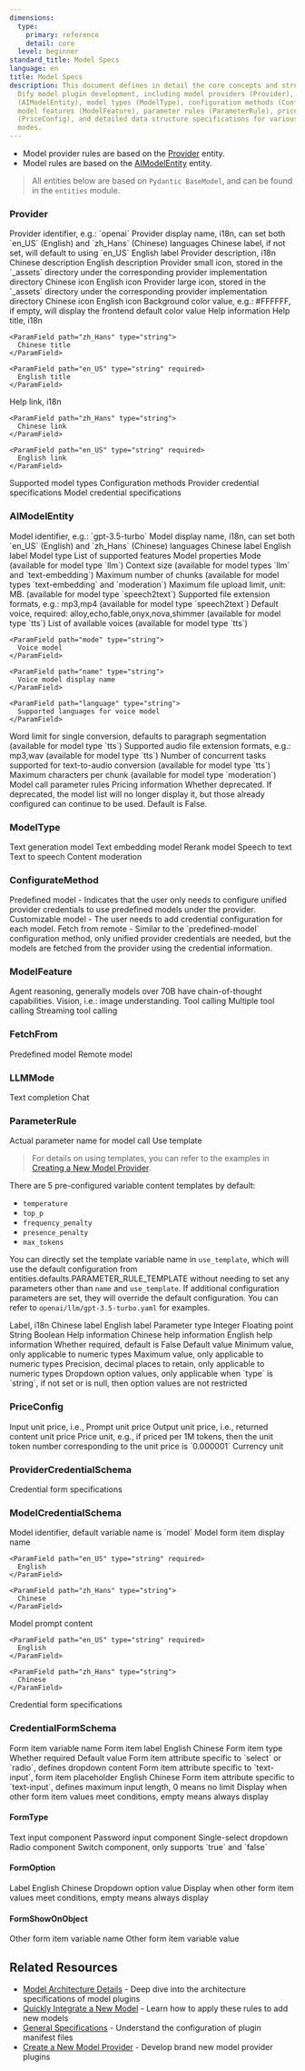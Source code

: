 ```yaml
---
dimensions:
  type:
    primary: reference
    detail: core
  level: beginner
standard_title: Model Specs
language: en
title: Model Specs
description: This document defines in detail the core concepts and structures for
  Dify model plugin development, including model providers (Provider), AI model entities
  (AIModelEntity), model types (ModelType), configuration methods (ConfigurateMethod),
  model features (ModelFeature), parameter rules (ParameterRule), price configuration
  (PriceConfig), and detailed data structure specifications for various credential
  modes.
---
```


* Model provider rules are based on the [Provider](#provider) entity.
* Model rules are based on the [AIModelEntity](#aimodelentity) entity.

> All entities below are based on `Pydantic BaseModel`, and can be found in the `entities` module.

### Provider

<ParamField path="provider" type="string">
  Provider identifier, e.g.: `openai`
</ParamField>

<ParamField path="label" type="object">
  Provider display name, i18n, can set both `en_US` (English) and `zh_Hans` (Chinese) languages
  
  <ParamField path="zh_Hans" type="string">
    Chinese label, if not set, will default to using `en_US`
  </ParamField>
  
  <ParamField path="en_US" type="string" required>
    English label
  </ParamField>
</ParamField>

<ParamField path="description" type="object">
  Provider description, i18n
  
  <ParamField path="zh_Hans" type="string">
    Chinese description
  </ParamField>
  
  <ParamField path="en_US" type="string" required>
    English description
  </ParamField>
</ParamField>

<ParamField path="icon_small" type="object">
  Provider small icon, stored in the `_assets` directory under the corresponding provider implementation directory
  
  <ParamField path="zh_Hans" type="string">
    Chinese icon
  </ParamField>
  
  <ParamField path="en_US" type="string" required>
    English icon
  </ParamField>
</ParamField>

<ParamField path="icon_large" type="object">
  Provider large icon, stored in the `_assets` directory under the corresponding provider implementation directory
  
  <ParamField path="zh_Hans" type="string">
    Chinese icon
  </ParamField>
  
  <ParamField path="en_US" type="string" required>
    English icon
  </ParamField>
</ParamField>

<ParamField path="background" type="string">
  Background color value, e.g.: #FFFFFF, if empty, will display the frontend default color value
</ParamField>

<ParamField path="help" type="object">
  Help information
  
  <ParamField path="title" type="object">
    Help title, i18n
    
    <ParamField path="zh_Hans" type="string">
      Chinese title
    </ParamField>
    
    <ParamField path="en_US" type="string" required>
      English title
    </ParamField>
  </ParamField>
  
  <ParamField path="url" type="object">
    Help link, i18n
    
    <ParamField path="zh_Hans" type="string">
      Chinese link
    </ParamField>
    
    <ParamField path="en_US" type="string" required>
      English link
    </ParamField>
  </ParamField>
</ParamField>

<ParamField path="supported_model_types" type="array[ModelType]" required>
  Supported model types
</ParamField>

<ParamField path="configurate_methods" type="array[ConfigurateMethod]" required>
  Configuration methods
</ParamField>

<ParamField path="provider_credential_schema" type="ProviderCredentialSchema" required>
  Provider credential specifications
</ParamField>

<ParamField path="model_credential_schema" type="ModelCredentialSchema">
  Model credential specifications
</ParamField>

### AIModelEntity

<ParamField path="model" type="string" required>
  Model identifier, e.g.: `gpt-3.5-turbo`
</ParamField>

<ParamField path="label" type="object">
  Model display name, i18n, can set both `en_US` (English) and `zh_Hans` (Chinese) languages
  
  <ParamField path="zh_Hans" type="string">
    Chinese label
  </ParamField>
  
  <ParamField path="en_US" type="string" required>
    English label
  </ParamField>
</ParamField>

<ParamField path="model_type" type="ModelType" required>
  Model type
</ParamField>

<ParamField path="features" type="array[ModelFeature]">
  List of supported features
</ParamField>

<ParamField path="model_properties" type="object" required>
  Model properties
  
  <ParamField path="mode" type="LLMMode">
    Mode (available for model type `llm`)
  </ParamField>
  
  <ParamField path="context_size" type="integer">
    Context size (available for model types `llm` and `text-embedding`)
  </ParamField>
  
  <ParamField path="max_chunks" type="integer">
    Maximum number of chunks (available for model types `text-embedding` and `moderation`)
  </ParamField>
  
  <ParamField path="file_upload_limit" type="integer">
    Maximum file upload limit, unit: MB. (available for model type `speech2text`)
  </ParamField>
  
  <ParamField path="supported_file_extensions" type="string">
    Supported file extension formats, e.g.: mp3,mp4 (available for model type `speech2text`)
  </ParamField>
  
  <ParamField path="default_voice" type="string">
    Default voice, required: alloy,echo,fable,onyx,nova,shimmer (available for model type `tts`)
  </ParamField>
  
  <ParamField path="voices" type="array">
    List of available voices (available for model type `tts`)
    
    <ParamField path="mode" type="string">
      Voice model
    </ParamField>
    
    <ParamField path="name" type="string">
      Voice model display name
    </ParamField>
    
    <ParamField path="language" type="string">
      Supported languages for voice model
    </ParamField>
  </ParamField>
  
  <ParamField path="word_limit" type="integer">
    Word limit for single conversion, defaults to paragraph segmentation (available for model type `tts`)
  </ParamField>
  
  <ParamField path="audio_type" type="string">
    Supported audio file extension formats, e.g.: mp3,wav (available for model type `tts`)
  </ParamField>
  
  <ParamField path="max_workers" type="integer">
    Number of concurrent tasks supported for text-to-audio conversion (available for model type `tts`)
  </ParamField>
  
  <ParamField path="max_characters_per_chunk" type="integer">
    Maximum characters per chunk (available for model type `moderation`)
  </ParamField>
</ParamField>

<ParamField path="parameter_rules" type="array[ParameterRule]">
  Model call parameter rules
</ParamField>

<ParamField path="pricing" type="PriceConfig">
  Pricing information
</ParamField>

<ParamField path="deprecated" type="boolean">
  Whether deprecated. If deprecated, the model list will no longer display it, but those already configured can continue to be used. Default is False.
</ParamField>

### ModelType

<ParamField path="llm" type="string">
  Text generation model
</ParamField>

<ParamField path="text-embedding" type="string">
  Text embedding model
</ParamField>

<ParamField path="rerank" type="string">
  Rerank model
</ParamField>

<ParamField path="speech2text" type="string">
  Speech to text
</ParamField>

<ParamField path="tts" type="string">
  Text to speech
</ParamField>

<ParamField path="moderation" type="string">
  Content moderation
</ParamField>

### ConfigurateMethod

<ParamField path="predefined-model" type="string">
  Predefined model - Indicates that the user only needs to configure unified provider credentials to use predefined models under the provider.
</ParamField>

<ParamField path="customizable-model" type="string">
  Customizable model - The user needs to add credential configuration for each model.
</ParamField>

<ParamField path="fetch-from-remote" type="string">
  Fetch from remote - Similar to the `predefined-model` configuration method, only unified provider credentials are needed, but the models are fetched from the provider using the credential information.
</ParamField>

### ModelFeature

<ParamField path="agent-thought" type="string">
  Agent reasoning, generally models over 70B have chain-of-thought capabilities.
</ParamField>

<ParamField path="vision" type="string">
  Vision, i.e.: image understanding.
</ParamField>

<ParamField path="tool-call" type="string">
  Tool calling
</ParamField>

<ParamField path="multi-tool-call" type="string">
  Multiple tool calling
</ParamField>

<ParamField path="stream-tool-call" type="string">
  Streaming tool calling
</ParamField>

### FetchFrom

<ParamField path="predefined-model" type="string">
  Predefined model
</ParamField>

<ParamField path="fetch-from-remote" type="string">
  Remote model
</ParamField>

### LLMMode

<ParamField path="completion" type="string">
  Text completion
</ParamField>

<ParamField path="chat" type="string">
  Chat
</ParamField>

### ParameterRule

<ParamField path="name" type="string" required>
  Actual parameter name for model call
</ParamField>

<ParamField path="use_template" type="string">
  Use template
</ParamField>

> For details on using templates, you can refer to the examples in [Creating a New Model Provider](/plugin-dev-en/0222-creating-new-model-provider).

There are 5 pre-configured variable content templates by default:

* `temperature`
* `top_p`
* `frequency_penalty`
* `presence_penalty`
* `max_tokens`

You can directly set the template variable name in `use_template`, which will use the default configuration from entities.defaults.PARAMETER\_RULE\_TEMPLATE without needing to set any parameters other than `name` and `use_template`. If additional configuration parameters are set, they will override the default configuration. You can refer to `openai/llm/gpt-3.5-turbo.yaml` for examples.

<ParamField path="label" type="object">
  Label, i18n
  
  <ParamField path="zh_Hans" type="string">
    Chinese label
  </ParamField>
  
  <ParamField path="en_US" type="string" required>
    English label
  </ParamField>
</ParamField>

<ParamField path="type" type="string">
  Parameter type
  
  <ParamField path="int" type="string">
    Integer
  </ParamField>
  
  <ParamField path="float" type="string">
    Floating point
  </ParamField>
  
  <ParamField path="string" type="string">
    String
  </ParamField>
  
  <ParamField path="boolean" type="string">
    Boolean
  </ParamField>
</ParamField>

<ParamField path="help" type="object">
  Help information
  
  <ParamField path="zh_Hans" type="string">
    Chinese help information
  </ParamField>
  
  <ParamField path="en_US" type="string" required>
    English help information
  </ParamField>
</ParamField>

<ParamField path="required" type="boolean">
  Whether required, default is False
</ParamField>

<ParamField path="default" type="int/float/string/boolean">
  Default value
</ParamField>

<ParamField path="min" type="int/float">
  Minimum value, only applicable to numeric types
</ParamField>

<ParamField path="max" type="int/float">
  Maximum value, only applicable to numeric types
</ParamField>

<ParamField path="precision" type="integer">
  Precision, decimal places to retain, only applicable to numeric types
</ParamField>

<ParamField path="options" type="array[string]">
  Dropdown option values, only applicable when `type` is `string`, if not set or is null, then option values are not restricted
</ParamField>

### PriceConfig

<ParamField path="input" type="float">
  Input unit price, i.e., Prompt unit price
</ParamField>

<ParamField path="output" type="float">
  Output unit price, i.e., returned content unit price
</ParamField>

<ParamField path="unit" type="float">
  Price unit, e.g., if priced per 1M tokens, then the unit token number corresponding to the unit price is `0.000001`
</ParamField>

<ParamField path="currency" type="string">
  Currency unit
</ParamField>

### ProviderCredentialSchema

<ParamField path="credential_form_schemas" type="array[CredentialFormSchema]" required>
  Credential form specifications
</ParamField>

### ModelCredentialSchema

<ParamField path="model" type="object" required>
  Model identifier, default variable name is `model`
  
  <ParamField path="label" type="object" required>
    Model form item display name
    
    <ParamField path="en_US" type="string" required>
      English
    </ParamField>
    
    <ParamField path="zh_Hans" type="string">
      Chinese
    </ParamField>
  </ParamField>
  
  <ParamField path="placeholder" type="object" required>
    Model prompt content
    
    <ParamField path="en_US" type="string" required>
      English
    </ParamField>
    
    <ParamField path="zh_Hans" type="string">
      Chinese
    </ParamField>
  </ParamField>
</ParamField>

<ParamField path="credential_form_schemas" type="array[CredentialFormSchema]" required>
  Credential form specifications
</ParamField>

### CredentialFormSchema

<ParamField path="variable" type="string" required>
  Form item variable name
</ParamField>

<ParamField path="label" type="object" required>
  Form item label
  
  <ParamField path="en_US" type="string" required>
    English
  </ParamField>
  
  <ParamField path="zh_Hans" type="string">
    Chinese
  </ParamField>
</ParamField>

<ParamField path="type" type="FormType" required>
  Form item type
</ParamField>

<ParamField path="required" type="boolean">
  Whether required
</ParamField>

<ParamField path="default" type="string">
  Default value
</ParamField>

<ParamField path="options" type="array[FormOption]">
  Form item attribute specific to `select` or `radio`, defines dropdown content
</ParamField>

<ParamField path="placeholder" type="object">
  Form item attribute specific to `text-input`, form item placeholder
  
  <ParamField path="en_US" type="string" required>
    English
  </ParamField>
  
  <ParamField path="zh_Hans" type="string">
    Chinese
  </ParamField>
</ParamField>

<ParamField path="max_length" type="integer">
  Form item attribute specific to `text-input`, defines maximum input length, 0 means no limit
</ParamField>

<ParamField path="show_on" type="array[FormShowOnObject]">
  Display when other form item values meet conditions, empty means always display
</ParamField>

#### FormType

<ParamField path="text-input" type="string">
  Text input component
</ParamField>

<ParamField path="secret-input" type="string">
  Password input component
</ParamField>

<ParamField path="select" type="string">
  Single-select dropdown
</ParamField>

<ParamField path="radio" type="string">
  Radio component
</ParamField>

<ParamField path="switch" type="string">
  Switch component, only supports `true` and `false`
</ParamField>

#### FormOption

<ParamField path="label" type="object" required>
  Label
  
  <ParamField path="en_US" type="string" required>
    English
  </ParamField>
  
  <ParamField path="zh_Hans" type="string">
    Chinese
  </ParamField>
</ParamField>

<ParamField path="value" type="string" required>
  Dropdown option value
</ParamField>

<ParamField path="show_on" type="array[FormShowOnObject]">
  Display when other form item values meet conditions, empty means always display
</ParamField>

#### FormShowOnObject

<ParamField path="variable" type="string" required>
  Other form item variable name
</ParamField>

<ParamField path="value" type="string" required>
  Other form item variable value
</ParamField>

## Related Resources

- [Model Architecture Details](/plugin-dev-en/0412-model-schema) - Deep dive into the architecture specifications of model plugins
- [Quickly Integrate a New Model](/plugin-dev-en/0211-getting-started-new-model) - Learn how to apply these rules to add new models
- [General Specifications](/plugin-dev-en/0411-general-specifications) - Understand the configuration of plugin manifest files
- [Create a New Model Provider](/plugin-dev-en/0222-creating-new-model-provider) - Develop brand new model provider plugins
